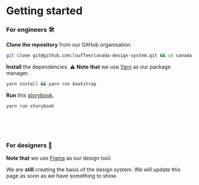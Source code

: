 

# Getting started

<Meta title='Miscellaneous/Getting started' />

### For engineers 🛠

**Clone the repository** from our GitHub organisation.

```bash
git clone git@github.com:louffee/canada-design-system.git && cd canada-design-system
```

**Install** the dependencies. ⚠️ **Note that** we use [Yarn](https://yarnpkg.com) as our package manager.

```bash
yarn install && yarn run bootstrap
```

**Run** this [storybook](https://storybook.js.org).

```bash
yarn run storybook
```

<br />
<br />
<br />

### For designers 🎨

**Note that** we use [Figma](https://www.figma.com) as our design tool.

We are **still** creating the basis of the design system. We will update this page as soon as we have something to show.

<CopyrightFooter />
